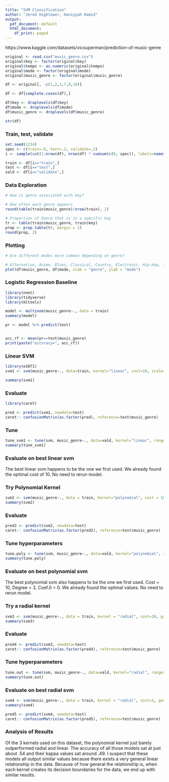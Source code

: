 ---
title: "SVM Classification"
author: "Jered Hightower, Haniyyah Hamid"
output:
  pdf_document: default
  html_document:
    df_print: paged
---

https://www.kaggle.com/datasets/vicsuperman/prediction-of-music-genre

```{r}
original <- read.csv("music_genre.csv")
original$key <- factor(original$key)
original$tempo <- as.numeric(original$tempo)
original$mode <- factor(original$mode)
original$music_genre <- factor(original$music_genre)

df <- original[, -c(1,2,3,7,8,16)]

df <- df[complete.cases(df),]

df$key <- droplevels(df$key)
df$mode <- droplevels(df$mode)
df$music_genre <- droplevels(df$music_genre)

str(df)
```

### Train, test, validate
```{r}
set.seed(1234)
spec <- c(train=.6, test=.2, validate=.2)
i <- sample(cut(1:nrow(df), nrow(df) * cumsum(c(0, spec)), labels=names(spec)))

train <- df[i=="train",]
test <- df[i=="test",]
vald <- df[i=="validate",]
```

### Data Exploration
```{r}
# How is genre associated with key?

# How often each genre appears
round(table(train$music_genre)/nrow(train), 2)

# Proportion of Genre that is in a specific key
tr <- table(train$music_genre, train$key)
prop <- prop.table(tr, margin = 1)
round(prop, 2)
```

### Plotting
```{r}
# Are different modes more common depending on genre?

# Alternative, Anime, Blues, Classical, Country, Electronic, Hip-Hop, Jazz, Rap, Rock
plot(df$music_genre, df$mode, xlab = "genre", ylab = "mode")
```

### Logistic Regression Baseline
```{r}
library(nnet)
library(tidyverse)
library(mltools)

model <- multinom(music_genre~., data = train)
summary(model)

pr <- model %>% predict(test)


acc_rf <- mean(pr==test$music_genre)
print(paste("accuracy=", acc_rf))
```

### Linear SVM
```{r}
library(e1071)
svm1 <- svm(music_genre~., data=train, kernel="linear", cost=10, scale=TRUE)

summary(svm1)
```

### Evaluate
```{r}
library(caret)

pred <- predict(svm1, newdata=test)
caret:: confusionMatrix(as.factor(pred), reference=test$music_genre)
```

### Tune
```{r}
tune_svm1 <- tune(svm, music_genre~., data=vald, kernel="linear", ranges = list(cost=c(.001, .01, .1, 1, 5, 10, 100)))
summary(tune_svm1)
```

### Evaluate on best linear svm
The best linear svm happens to be the one we first used. We already found the optimal cost of 10. No need to rerun model.

### Try Polynomial Kernel
```{r}
svm2 <- svm(music_genre~., data = train, kernel="polynomial", cost = 10, scale = TRUE)
summary(svm2)
```

### Evaluate
```{r}
pred2 <- predict(svm2, newdata=test)
caret:: confusionMatrix(as.factor(pred2), reference=test$music_genre)
```

### Tune hyperparameters
```{r}
tune.poly <- tune(svm, music_genre~., data=vald, kernel="polynomial", ranges = list(cost=c(.1, 1, 5, 10, 100), degree=c(3,4,5)))
summary(tune.poly)
```

### Evaluate on best polynomial svm
The best polynomial svm also happens to be the one we first used. Cost = 10, Degree = 3, Coef.0 = 0. We already found the optimal values. No need to rerun model.

### Try a radial kernel
```{r}
svm3 <- svm(music_genre~., data = train, kernel = "radial", cost=10, gamma=1, scale=TRUE)
summary(svm3)
```

### Evaluate
```{r}
pred4 <- predict(svm3, newdata=test)
caret:: confusionMatrix(as.factor(pred4), reference=test$music_genre)
```

### Tune hyperparameters
```{r}
tune.out <- tune(svm, music_genre~., data=vald, kernel="radial", ranges = list(cost=c(.1, 1, 10, 100, 1000), gamma=c(.5, 1, 2, 3 ,4)))
summary(tune.out)
```

### Evaluate on best radial svm
```{r}
svm4 <- svm(music_genre~., data = train, kernel = "radial", cost=1, gamma=.5, scale=TRUE)
summary(svm4)

pred5 <- predict(svm4, newdata=test)
caret:: confusionMatrix(as.factor(pred5), reference=test$music_genre)
```

### Analysis of Results
Of the 3 kernels used on this dataset, the polynomial kernel just barely outperformed radial and linear. The accuracy of all those models sat at just about .54 and their kappa values sat around .49. I suspect that these models all output similar values because there exists a very general linear relationship in the data. Because of how general the relationship is, when each kernel creates its decision boundaries for the data, we end up with similar results.
